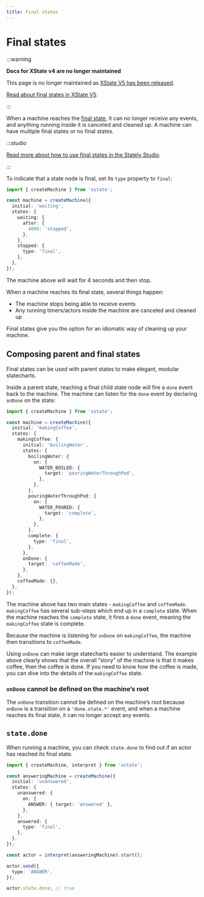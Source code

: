 ```yaml
---
title: Final states
---
```


# Final states

:::warning

**Docs for XState v4 are no longer maintained** 

This page is no longer maintained as [XState V5 has been released](/blog/2023-12-01-xstate-v5).

[Read about final states in XState V5](/docs/final-states).

:::

When a machine reaches the [final state](../../states/final-states.mdx), it can no longer receive any events, and anything running inside it is canceled and cleaned up. A machine can have multiple final states or no final states.

:::studio

[Read more about how to use final states in the Stately Studio](../../states/final-states.mdx).

:::

To indicate that a state node is final, set its `type` property to `final`:

```ts
import { createMachine } from 'xstate';

const machine = createMachine({
  initial: 'waiting',
  states: {
    waiting: {
      after: {
        4000: 'stopped',
      },
    },
    stopped: {
      type: 'final',
    },
  },
});
```

The machine above will wait for 4 seconds and then stop.

When a machine reaches its final state, several things happen:

- The machine stops being able to receive events
- Any running timers/actors inside the machine are canceled and cleaned up

Final states give you the option for an idiomatic way of cleaning up your machine.

## Composing parent and final states

<!-- deps: ["final-states","parent-states","transitions-and-events"] -->

Final states can be used with parent states to make elegant, modular statecharts.

Inside a parent state, reaching a final child state node will fire a `done` event back to the machine. The machine can listen for the `done` event by declaring `onDone` on the state:

```ts
import { createMachine } from 'xstate';

const machine = createMachine({
  initial: 'makingCoffee',
  states: {
    makingCoffee: {
      initial: 'boilingWater',
      states: {
        boilingWater: {
          on: {
            WATER_BOILED: {
              target: 'pouringWaterThroughPod',
            },
          },
        },
        pouringWaterThroughPod: {
          on: {
            WATER_POURED: {
              target: 'complete',
            },
          },
        },
        complete: {
          type: 'final',
        },
      },
      onDone: {
        target: 'coffeeMade',
      },
    },
    coffeeMade: {},
  },
});
```

The machine above has two main states - `makingCoffee` and `coffeeMade`. `makingCoffee` has several sub-steps which end up in a `complete` state. When the machine reaches the `complete` state, it fires a `done` event, meaning the `makingCoffee` state is complete.

Because the machine is listening for `onDone` on `makingCoffee`, the machine then transitions to `coffeeMade`.

Using `onDone` can make large statecharts easier to understand. The example above clearly shows that the overall “story” of the machine is that it makes coffee, then the coffee is done. If you need to know how the coffee is made, you can dive into the details of the `makingCoffee` state.

### `onDone` cannot be defined on the machine’s root

The `onDone` transition cannot be defined on the machine’s root because `onDone` is a transition on a `'done.state.*'` event, and when a machine reaches its final state, it can no longer accept any events.

## `state.done`

<!-- deps: ["intro-to-state-api", "final-states"] -->

When running a machine, you can check `state.done` to find out if an actor has reached its final state.

```ts
import { createMachine, interpret } from 'xstate';

const answeringMachine = createMachine({
  initial: 'unanswered',
  states: {
    unanswered: {
      on: {
        ANSWER: { target: 'answered' },
      },
    },
    answered: {
      type: 'final',
    },
  },
});

const actor = interpret(answeringMachine).start();

actor.send({
  type: 'ANSWER',
});

actor.state.done; // true
```
